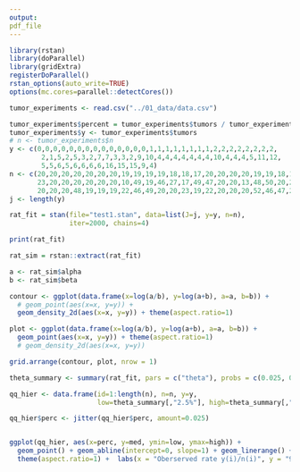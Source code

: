 ```yaml
---
output:
pdf_file
---
```


```r
library(rstan)
library(doParallel)
library(gridExtra)
registerDoParallel()
rstan_options(auto_write=TRUE)
options(mc.cores=parallel::detectCores())
```

```r
tumor_experiments <- read.csv("../01_data/data.csv")

tumor_experiments$percent = tumor_experiments$tumors / tumor_experiments$n
tumor_experiments$y <- tumor_experiments$tumors
# n <- tumor_experiments$n
y <- c(0,0,0,0,0,0,0,0,0,0,0,0,0,0,1,1,1,1,1,1,1,1,2,2,2,2,2,2,2,2,
        2,1,5,2,5,3,2,7,7,3,3,2,9,10,4,4,4,4,4,4,4,10,4,4,4,5,11,12,
        5,5,6,5,6,6,6,6,16,15,15,9,4)
n <- c(20,20,20,20,20,20,20,19,19,19,19,18,18,17,20,20,20,20,19,19,18,18,25,24,
       23,20,20,20,20,20,20,10,49,19,46,27,17,49,47,20,20,13,48,50,20,20,20,20,
       20,20,20,48,19,19,19,22,46,49,20,20,23,19,22,20,20,20,52,46,47,24,14)
j <- length(y)
```


```r
rat_fit = stan(file="test1.stan", data=list(J=j, y=y, n=n),
               iter=2000, chains=4)

print(rat_fit)

rat_sim = rstan::extract(rat_fit)
```


```r
a <- rat_sim$alpha
b <- rat_sim$beta

contour <- ggplot(data.frame(x=log(a/b), y=log(a+b), a=a, b=b)) +
  # geom_point(aes(x=x, y=y)) +
  geom_density_2d(aes(x=x, y=y)) + theme(aspect.ratio=1)

plot <- ggplot(data.frame(x=log(a/b), y=log(a+b), a=a, b=b)) +
  geom_point(aes(x=x, y=y)) + theme(aspect.ratio=1)
  # geom_density_2d(aes(x=x, y=y))

grid.arrange(contour, plot, nrow = 1)
```


```r

theta_summary <- summary(rat_fit, pars = c("theta"), probs = c(0.025, 0.5, 0.975))$summary

qq_hier <- data.frame(id=1:length(n), n=n, y=y,
                      low=theta_summary[,"2.5%"], high=theta_summary[,"97.5%"], med=theta_summary[,"50%"], perc=(y/n))

qq_hier$perc <- jitter(qq_hier$perc, amount=0.025)


ggplot(qq_hier, aes(x=perc, y=med, ymin=low, ymax=high)) +
  geom_point() + geom_abline(intercept=0, slope=1) + geom_linerange() +
  theme(aspect.ratio=1) +  labs(x = "Oberserved rate y(i)/n(i)", y = "95% posterior interval for theta_i") 

```
